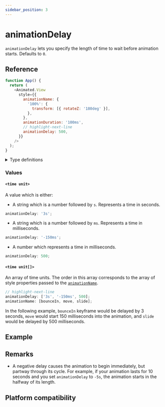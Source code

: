 ```yaml
---
sidebar_position: 3
---
```


# animationDelay

`animationDelay` lets you specify the length of time to wait before animation starts. Defaults to `0`.


<InteractiveExample
  src={AnimationDelayBasicSrc}
  component={AnimationDelayBasic}
/>

## Reference

```javascript
function App() {
  return (
    <Animated.View
      style={{
        animationName: {
          '100%': {
            transform: [{ rotateZ: '180deg' }],
          },
        },
        animationDuration: '100ms',
        // highlight-next-line
        animationDelay: 500,
      }}
    />
  );
}
```

<details>
<summary>Type definitions</summary>

```typescript
type TimeUnit = `${number}s` | `${number}ms` | number;

type CSSAnimationDelay = TimeUnit | TimeUnit[];
```

</details>

### Values

#### `<time unit>`

A value which is either:

- A string which is a number followed by `s`. Represents a time in seconds.

<Indent>

```typescript
animationDelay: '3s';
```

</Indent>

- A string which is a number followed by `ms`. Represents a time in milliseconds.

<Indent>

```typescript
animationDelay: '-150ms';
```

</Indent>

- A number which represents a time in milliseconds.

<Indent>

```typescript
animationDelay: 500;
```

</Indent>

#### `<time unit[]>`

An array of time units. The order in this array corresponds to the array of style properties passed to the [`animationName`](/docs/next/css-animations/animation-name).

```typescript
// highlight-next-line
animationDelay: ['3s', '-150ms', 500];
animationName: [bounceIn, move, slide];
```

In the following example, `bounceIn` keyframe would be delayed by 3 seconds, `move` would start 150 milliseconds into the animation, and `slide` would be delayed by 500 milliseconds.

## Example


<InteractiveExample src={AnimationDelaySrc} component={AnimationDelay} />

## Remarks

- A negative delay causes the animation to begin immediately, but partway through its cycle. For example, if your animation lasts for 10 seconds and you set `animationDelay` to `-5s`, the animation starts in the halfway of its length.

## Platform compatibility

<PlatformCompatibility android ios web />
